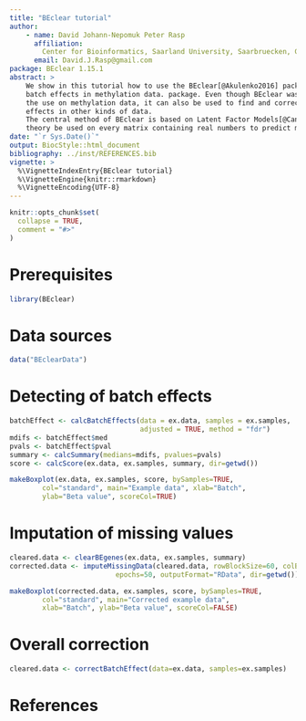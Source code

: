 ```yaml
---
title: "BEclear tutorial"
author: 
    - name: David Johann-Nepomuk Peter Rasp
      affiliation:
        Center for Bioinformatics, Saarland University, Saarbruecken, Germany
      email: David.J.Rasp@gmail.com
package: BEclear 1.15.1
abstract: >
    We show in this tutorial how to use the BEclear[@Akulenko2016] package to detect and correct
    batch effects in methylation data. package. Even though BEclear was developed for
    the use on methylation data, it can also be used to find and correct batch 
    effects in other kinds of data.
    The central method of BEclear is based on Latent Factor Models[@Candes2009], which can in 
    theory be used on every matrix containing real numbers to predict missing values.
date: "`r Sys.Date()`"
output: BiocStyle::html_document
bibliography: ../inst/REFERENCES.bib
vignette: >
  %\VignetteIndexEntry{BEclear tutorial}
  %\VignetteEngine{knitr::rmarkdown}
  %\VignetteEncoding{UTF-8}  
---
```


```r
knitr::opts_chunk$set(
  collapse = TRUE,
  comment = "#>"
)
```



# Prerequisites

```r
library(BEclear)
```

# Data sources

```r
data("BEclearData")
```

# Detecting of batch effects

```r
batchEffect <- calcBatchEffects(data = ex.data, samples = ex.samples, 
                                adjusted = TRUE, method = "fdr")
mdifs <- batchEffect$med
pvals <- batchEffect$pval
summary <- calcSummary(medians=mdifs, pvalues=pvals)
score <- calcScore(ex.data, ex.samples, summary, dir=getwd())

makeBoxplot(ex.data, ex.samples, score, bySamples=TRUE,
        col="standard", main="Example data", xlab="Batch",
        ylab="Beta value", scoreCol=TRUE)
```

# Imputation of missing values

```r
cleared.data <- clearBEgenes(ex.data, ex.samples, summary)
corrected.data <- imputeMissingData(cleared.data, rowBlockSize=60, colBlockSize=60,
                          epochs=50, outputFormat="RData", dir=getwd())

makeBoxplot(corrected.data, ex.samples, score, bySamples=TRUE,
        col="standard", main="Corrected example data",
        xlab="Batch", ylab="Beta value", scoreCol=FALSE)
```

# Overall correction

```r
cleared.data <- correctBatchEffect(data=ex.data, samples=ex.samples)
```

# References